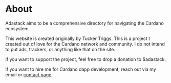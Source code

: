 # ₳bout

Adastack aims to be a comprehensive directory for navigating the Cardano ecosystem. 

This website is created originally by Tucker Triggs. This is a project I created out of love for the Cardano network and community. I do not intend to put ads, trackers, or anything like that on the site. 

If you want to support the project, feel free to drop a donation to $adastack. 

If you want to hire me for Cardano dapp development, reach out via my email or [contact page](https://www.tuckertriggs.com/contact).